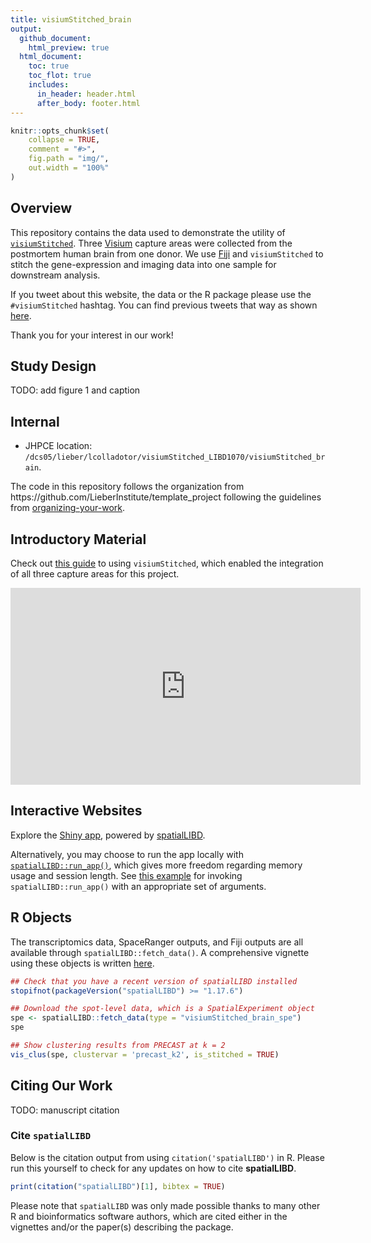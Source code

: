 ```yaml
---
title: visiumStitched_brain
output:
  github_document:
    html_preview: true
  html_document:
    toc: true
    toc_flot: true
    includes:
      in_header: header.html
      after_body: footer.html
---
```


<!-- README.md is generated from README.Rmd. Please edit that file -->

```r
knitr::opts_chunk$set(
    collapse = TRUE,
    comment = "#>",
    fig.path = "img/",
    out.width = "100%"
)
```

## Overview

This repository contains the data used to demonstrate the utility of [`visiumStitched`](https://github.com/LieberInstitute/visiumStitched). Three [Visium](https://www.10xgenomics.com/products/spatial-gene-expression)
capture areas were collected from the postmortem human brain from one donor. We use
[Fiji](https://imagej.net/software/fiji/) and `visiumStitched` to stitch the gene-expression and imaging
data into one sample for downstream analysis.

If you tweet about this website, the data or the R package please use
the <code>\#visiumStitched</code> hashtag. You can find previous tweets
that way as shown
<a href="https://twitter.com/search?q=%23visiumStitched&src=typed_query">here</a>.

Thank you for your interest in our work!

## Study Design

TODO: add figure 1 and caption

## Internal

* JHPCE location: `/dcs05/lieber/lcolladotor/visiumStitched_LIBD1070/visiumStitched_brain`.

The code in this repository follows the organization from https://github.com/LieberInstitute/template_project following the guidelines from [organizing-your-work](https://lcolladotor.github.io/bioc_team_ds/organizing-your-work.html#.YzL43uzMKX0).

## Introductory Material

Check out [this guide](http://research.libd.org/visiumStitched/articles/full_demo.html) to using
`visiumStitched`, which enabled the integration of all three capture areas for this project.

<iframe width="560" height="315" src="https://www.youtube.com/embed/kFLtpK3qbSY?si=u6bIKY5U9yccx62R" title="YouTube video player" frameborder="0" allow="accelerometer; autoplay; clipboard-write; encrypted-media; gyroscope; picture-in-picture; web-share" referrerpolicy="strict-origin-when-cross-origin" allowfullscreen data-external="1"></iframe>

## Interactive Websites

Explore the [Shiny app](https://libd.shinyapps.io/visiumStitched_brain), powered by
[spatialLIBD](https://doi.org/10.1186/s12864-022-08601-w).

Alternatively, you may choose to run the app locally with [`spatialLIBD::run_app()`](http://research.libd.org/spatialLIBD/reference/run_app.html),
which gives more freedom regarding memory usage and session length. See [this example](https://github.com/LieberInstitute/visiumStitched_brain/blob/devel/code/05_shiny/app.R)
for invoking `spatialLIBD::run_app()` with an appropriate set of arguments.

## R Objects

The transcriptomics data, SpaceRanger outputs, and Fiji outputs are all available
through `spatialLIBD::fetch_data()`. A comprehensive vignette using these objects
is written [here](http://research.libd.org/visiumStitched/articles/full_demo.html).

```r
## Check that you have a recent version of spatialLIBD installed
stopifnot(packageVersion("spatialLIBD") >= "1.17.6")

## Download the spot-level data, which is a SpatialExperiment object
spe <- spatialLIBD::fetch_data(type = "visiumStitched_brain_spe")
spe

## Show clustering results from PRECAST at k = 2
vis_clus(spe, clustervar = 'precast_k2', is_stitched = TRUE)
```

## Citing Our Work

TODO: manuscript citation

### Cite `spatialLIBD`

Below is the citation output from using `citation('spatialLIBD')` in R. Please run this yourself
to check for any updates on how to cite __spatialLIBD__.

```r
print(citation("spatialLIBD")[1], bibtex = TRUE)
```

Please note that `spatialLIBD` was only made possible thanks to many other R and bioinformatics
software authors, which are cited either in the vignettes and/or the paper(s) describing the
package.

